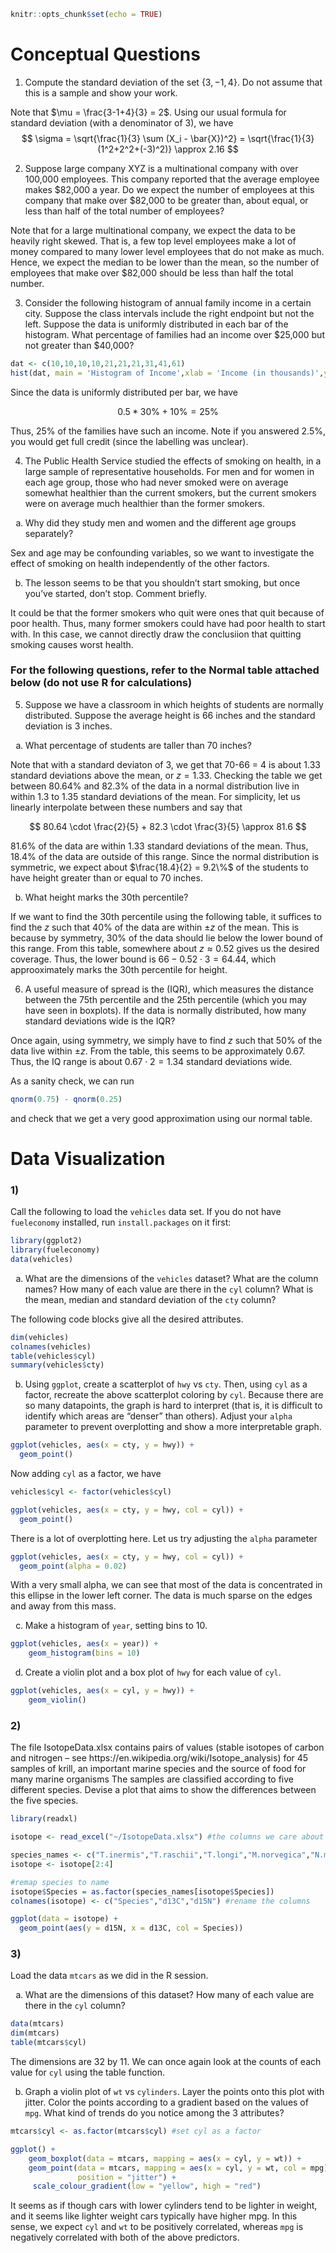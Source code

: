 ```{r setup, include=FALSE}
knitr::opts_chunk$set(echo = TRUE)
```

# Conceptual Questions

1) Compute the standard deviation of the set $\{3,-1,4\}$. Do not assume that this is a sample and show your work.

Note that $\mu = \frac{3-1+4}{3} = 2$. Using our usual formula for standard deviation (with a denominator of 3), we have
$$
\sigma = \sqrt{\frac{1}{3} \sum (X_i - \bar{X})^2} = \sqrt{\frac{1}{3} (1^2+2^2+(-3)^2)} \approx 2.16
$$

2) Suppose large company XYZ is a multinational company with over 100,000 employees. This company reported that the average employee makes \$82,000 a year. Do we expect the number of employees at this company that make over \$82,000 to be greater than, about equal, or less than half of the total number of employees?

Note that for a large multinational company, we expect the data to be heavily right skewed. That is, a few top level employees make a lot of money compared to many lower level employees that do not make as much. Hence, we expect the median to be lower than the mean, so the number of employees that make over \$82,000 should be less than half the total number.

3) Consider the following histogram of annual family income in a certain city. Suppose the class intervals include the right endpoint but not the left. Suppose the data is uniformly distributed in each bar of the histogram. What percentage of families had an income over \$25,000 but not greater than \$40,000?

```{r, echo = FALSE , fig.width = 3, fig.height = 3}
dat <- c(10,10,10,10,21,21,21,31,41,61)
hist(dat, main = 'Histogram of Income',xlab = 'Income (in thousands)',ylab = '% of families' )
```

Since the data is uniformly distributed per bar, we have 

$$
0.5 * 30\% + 10\% = 25\%
$$

Thus, 25\% of the families have such an income. Note if you answered 2.5\%, you would get full credit (since the labelling was unclear).

4) The Public Health Service studied the effects of smoking on health, in a large sample of representative households. For men and for women in each age group, those who had never smoked were on average somewhat healthier than the current smokers, but the current smokers were on average much healthier than the former smokers.

a) Why did they study men and women and the different age groups separately?

Sex and age may be confounding variables, so we want to investigate the effect of smoking on health independently of the other factors.

b) The lesson seems to be that you shouldn’t start smoking, but once you’ve started, don’t stop. Comment briefly.

It could be that the former smokers who quit were ones that quit because of poor health. Thus, many former smokers could have had poor health to start with. In this case, we cannot directly draw the conclusiion that quitting smoking causes worst health.

### For the following questions, refer to the Normal table attached below (do not use R for calculations)

5) Suppose we have a classroom in which heights of students are normally distributed. Suppose the average height is 66 inches and the standard deviation is 3 inches.

a) What percentage of students are taller than 70 inches?

Note that with a standard deviaton of 3, we get that 70-66 = 4 is about 1.33 standard deviations above the mean, or $z = 1.33$. Checking the table we get between 80.64\% and 82.3\% of the data in a normal distribution live in within 1.3 to 1.35 standard deviations of the mean. For simplicity, let us linearly interpolate between these numbers and say that 

$$
80.64 \cdot \frac{2}{5} + 82.3 \cdot \frac{3}{5} \approx 81.6
$$

81.6\% of the data are within 1.33 standard deviations of the mean. Thus, 18.4\% of the data are outside of this range. Since the normal distribution is symmetric, we expect about $\frac{18.4}{2} = 9.2\%$ of the students to have height greater than or equal to 70 inches.

b) What height marks the 30th percentile?

If we want to find the 30th percentile using the following table, it suffices to find the $z$ such that 40\% of the data are within $\pm z$ of the mean. This is because by symmetry, 30\% of the data should lie below the lower bound of this range. From this table, somewhere about $z \approx 0.52$ gives us the desired coverage. Thus, the lower bound is $66 - 0.52 \cdot 3 = 64.44$, which approoximately marks the 30th percentile for height.

6) A useful measure of spread is the \textbf{Interquartile Range} (IQR), which measures the distance between the 75th percentile and the 25th percentile (which you may have seen in boxplots). If the data is normally distributed, how many standard deviations wide is the IQR? 

Once again, using symmetry, we simply have to find $z$ such that 50\% of the data live within $\pm z$. From the table, this seems to be approximately 0.67. Thus, the IQ range is about $0.67 \cdot 2 = 1.34$ standard deviations wide. 

As a sanity check, we can run
```{r}
qnorm(0.75) - qnorm(0.25)
```
and check that we get a very good approximation using our normal table.

\begin{figure}
\centering
\includegraphics{normal_table.png}
\end{figure}


\pagebreak

# Data Visualization

### 1)

Call the following to load the `vehicles` data set. If you do not have `fueleconomy` installed, run `install.packages` on it first:

```{r}
library(ggplot2)
library(fueleconomy)
data(vehicles)
```

a) What are the dimensions of the `vehicles` dataset? What are the column names? How many of each value are there in the `cyl` column? What is the mean, median and standard deviation of the `cty` column?

The following code blocks give all the desired attributes.

```{r}
dim(vehicles)
colnames(vehicles)
table(vehicles$cyl)
summary(vehicles$cty)
```

b) Using `ggplot`, create a scatterplot of `hwy` vs `cty`. Then, using `cyl` as a factor, recreate the above scatterplot coloring by `cyl`. Because there are so many datapoints, the graph is hard to interpret (that is, it is difficult to identify which areas are "denser" than others). Adjust your `alpha` parameter to prevent overplotting and show a more interpretable graph.

```{r}
ggplot(vehicles, aes(x = cty, y = hwy)) + 
  geom_point()
```

Now adding `cyl` as a factor, we have

```{r}
vehicles$cyl <- factor(vehicles$cyl)

ggplot(vehicles, aes(x = cty, y = hwy, col = cyl)) + 
  geom_point()
```

There is a lot of overplotting here. Let us try adjusting the `alpha` parameter

```{r}
ggplot(vehicles, aes(x = cty, y = hwy, col = cyl)) + 
  geom_point(alpha = 0.02)
```

With a very small alpha, we can see that most of the data is concentrated in this ellipse in the lower left corner. The data is much sparse on the edges and away from this mass.

c) Make a histogram of `year`, setting bins to 10.

```{r}
ggplot(vehicles, aes(x = year)) +
    geom_histogram(bins = 10)
```

d) Create a violin plot and a box plot of `hwy` for each value of `cyl`.

```{r}
ggplot(vehicles, aes(x = cyl, y = hwy)) +
    geom_violin()
```

### 2)

The file IsotopeData.xlsx contains pairs of values (stable isotopes of carbon and nitrogen -- see https://en.wikipedia.org/wiki/Isotope_analysis) for 45 samples of krill, an important marine species and the source of food for many marine organisms The samples are classified according to five different species. Devise a plot that aims to show the differences between the five species. 

```{r}
library(readxl)

isotope <- read_excel("~/IsotopeData.xlsx") #the columns we care about are 2-4

species_names <- c("T.inermis","T.raschii","T.longi","M.norvegica","N.megalops")
isotope <- isotope[2:4]

#remap species to name
isotope$Species = as.factor(species_names[isotope$Species])
colnames(isotope) <- c("Species","d13C","d15N") #rename the columns

ggplot(data = isotope) + 
  geom_point(aes(y = d15N, x = d13C, col = Species))


```



### 3) 

Load the data `mtcars` as we did in the R session.

a) What are the dimensions of this dataset? How many of each value are there in the `cyl` column?

```{r}
data(mtcars)
dim(mtcars)
table(mtcars$cyl)
```

The dimensions are 32 by 11. We can once again look at the counts of each value for `cyl` using the table function.

b) Graph a violin plot of `wt` vs `cylinders`. Layer the points onto this plot with jitter. Color the points according to a gradient based on the values of `mpg`. What kind of trends do you notice among the 3 attributes?

```{r}
mtcars$cyl <- as.factor(mtcars$cyl) #set cyl as a factor

ggplot() +
    geom_boxplot(data = mtcars, mapping = aes(x = cyl, y = wt)) +
    geom_point(data = mtcars, mapping = aes(x = cyl, y = wt, col = mpg), 
               position = "jitter") +
     scale_colour_gradient(low = "yellow", high = "red")
```

It seems as if though cars with lower cylinders tend to be lighter in weight, and it seems like lighter weight cars typically have higher mpg. In this sense, we expect `cyl` and `wt` to be positively correlated, whereas `mpg` is negatively correlated with both of the above predictors.